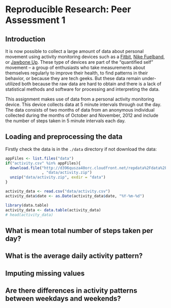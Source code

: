 # Reproducible Research: Peer Assessment 1

## Introduction

It is now possible to collect a large amount of data about personal movement using activity monitoring devices such as a [Fitbit](http://www.fitbit.com/home), [Nike Fuelband](http://www.nike.com/us/en_us/c/nikeplus-fuelband), or [Jawbone Up](https://jawbone.com/up). These type of devices are part of the “quantified self” movement – a group of enthusiasts who take measurements about themselves regularly to improve their health, to find patterns in their behavior, or because they are tech geeks. But these data remain under-utilized both because the raw data are hard to obtain and there is a lack of statistical methods and software for processing and interpreting the data.

This assignment makes use of data from a personal activity monitoring device. This device collects data at 5 minute intervals through out the day. The data consists of two months of data from an anonymous individual collected during the months of October and November, 2012 and include the number of steps taken in 5 minute intervals each day.


## Loading and preprocessing the data

Firstly check the data is in the `./data` directory if not download the data:

```r
appFiles <- list.files("data")
if("activity.csv" %in% appFiles){
  download.file("http://d396qusza40orc.cloudfront.net/repdata%2Fdata%2Factivity.zip"
                , "data/activity.zip")
  unzip("data/activity.zip", exdir = "data")
}
```


```r
activity_data <- read.csv("data/activity.csv")
activity_data$date <- as.Date(activity_data$date, "%Y-%m-%d")

library(data.table)
activity_data <- data.table(activity_data)
# head(activity_data)
```



## What is mean total number of steps taken per day?



## What is the average daily activity pattern?



## Imputing missing values



## Are there differences in activity patterns between weekdays and weekends?
